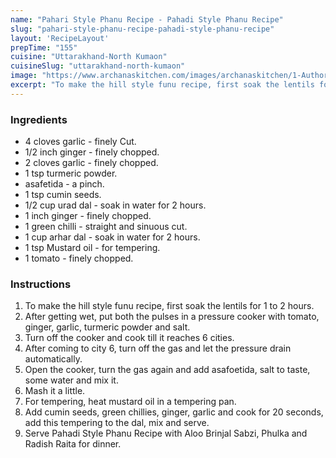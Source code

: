 ---
name: "Pahari Style Phanu Recipe - Pahadi Style Phanu Recipe"
slug: "pahari-style-phanu-recipe-pahadi-style-phanu-recipe"
layout: 'RecipeLayout'
prepTime: "155"
cuisine: "Uttarakhand-North Kumaon"
cuisineSlug: "uttarakhand-north-kumaon"
image: "https://www.archanaskitchen.com/images/archanaskitchen/1-Author/sibyl-archanaskitchen.com/Pahari_Style_Phanu_Recipe_Toor_Dal__Urad_Dal_1600.jpg"
excerpt: "To make the hill style funu recipe, first soak the lentils for 1 to 2 hours"
---

### Ingredients

-  4 cloves garlic - finely Cut.
-  1/2 inch ginger - finely chopped.
-  2 cloves garlic - finely chopped.
-  1 tsp turmeric powder.
-  asafetida - a pinch.
-  1 tsp cumin seeds.
-  1/2 cup urad dal - soak in water for 2 hours.
-  1 inch ginger - finely chopped.
-  1 green chilli - straight and sinuous cut.
- 1 cup arhar dal - soak in water for 2 hours.
-  1 tsp Mustard oil - for tempering.
-  1 tomato - finely chopped.

### Instructions

1. To make the hill style funu recipe, first soak the lentils for 1 to 2 hours.
1. After getting wet, put both the pulses in a pressure cooker with tomato, ginger, garlic, turmeric powder and salt.
1. Turn off the cooker and cook till it reaches 6 cities.
1. After coming to city 6, turn off the gas and let the pressure drain automatically.
1. Open the cooker, turn the gas again and add asafoetida, salt to taste, some water and mix it.
1. Mash it a little.
1. For tempering, heat mustard oil in a tempering pan.
1. Add cumin seeds, green chillies, ginger, garlic and cook for 20 seconds, add this tempering to the dal, mix and serve.
1. Serve Pahadi Style Phanu Recipe with Aloo Brinjal Sabzi, Phulka and Radish Raita for dinner.
